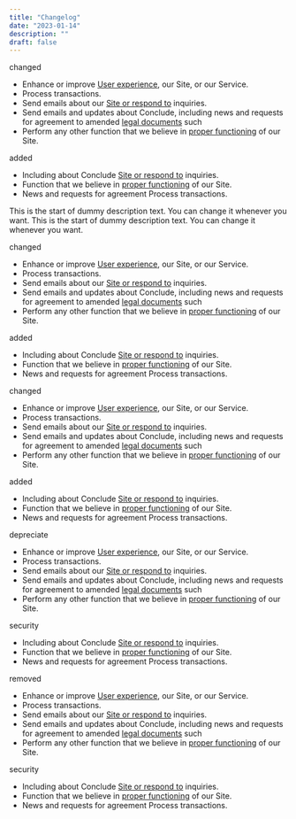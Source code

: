```yaml
---
title: "Changelog"
date: "2023-01-14"
description: ""
draft: false
---
```



<ChangelogCard date="v1.0.4 (January 19,2020)">
<Badge type="changed">changed</Badge>

- Enhance or improve [User experience](#!), our Site, or our Service.
- Process transactions.
- Send emails about our [Site or respond to](#!) inquiries.
- Send emails and updates about Conclude, including news and requests for agreement to amended [legal documents](#!) such
- Perform any other function that we believe in [proper functioning](#!) of our Site.

<Badge type="added">added</Badge>

- Including about Conclude [Site or respond to](#!) inquiries.
- Function that we believe in [proper functioning](#!) of our Site.
- News and requests for agreement Process transactions.

This is the start of dummy description text. You can change it whenever you want. This is the start of dummy description text. You can change it whenever you want.

</ChangelogCard>

<ChangelogCard date="v1.0.3 (October 23,2019)">
<Badge type="changed">changed</Badge>

- Enhance or improve [User experience](#!), our Site, or our Service.
- Process transactions.
- Send emails about our [Site or respond to](#!) inquiries.
- Send emails and updates about Conclude, including news and requests for agreement to amended [legal documents](#!) such
- Perform any other function that we believe in [proper functioning](#!) of our Site.

<Badge type="added">added</Badge>

- Including about Conclude [Site or respond to](#!) inquiries.
- Function that we believe in [proper functioning](#!) of our Site.
- News and requests for agreement Process transactions.

</ChangelogCard>

<ChangelogCard date="v1.0.2 (May 19,2019)">
<Badge type="changed">changed</Badge>

- Enhance or improve [User experience](#!), our Site, or our Service.
- Process transactions.
- Send emails about our [Site or respond to](#!) inquiries.
- Send emails and updates about Conclude, including news and requests for agreement to amended [legal documents](#!) such
- Perform any other function that we believe in [proper functioning](#!) of our Site.

<Badge type="added">added</Badge>

- Including about Conclude [Site or respond to](#!) inquiries.
- Function that we believe in [proper functioning](#!) of our Site.
- News and requests for agreement Process transactions.

</ChangelogCard>

<ChangelogCard date="v1.0.1 (March 15,2019)">
<Badge type="depreciate">depreciate</Badge>

- Enhance or improve [User experience](#!), our Site, or our Service.
- Process transactions.
- Send emails about our [Site or respond to](#!) inquiries.
- Send emails and updates about Conclude, including news and requests for agreement to amended [legal documents](#!) such
- Perform any other function that we believe in [proper functioning](#!) of our Site.

<Badge type="security">security</Badge>

- Including about Conclude [Site or respond to](#!) inquiries.
- Function that we believe in [proper functioning](#!) of our Site.
- News and requests for agreement Process transactions.

</ChangelogCard>

<ChangelogCard date="v1.0 (January 01,2019)">
<Badge type="remove">removed</Badge>

- Enhance or improve [User experience](#!), our Site, or our Service.
- Process transactions.
- Send emails about our [Site or respond to](#!) inquiries.
- Send emails and updates about Conclude, including news and requests for agreement to amended [legal documents](#!) such
- Perform any other function that we believe in [proper functioning](#!) of our Site.

<Badge type="security">security</Badge>

- Including about Conclude [Site or respond to](#!) inquiries.
- Function that we believe in [proper functioning](#!) of our Site.
- News and requests for agreement Process transactions.

</ChangelogCard>
